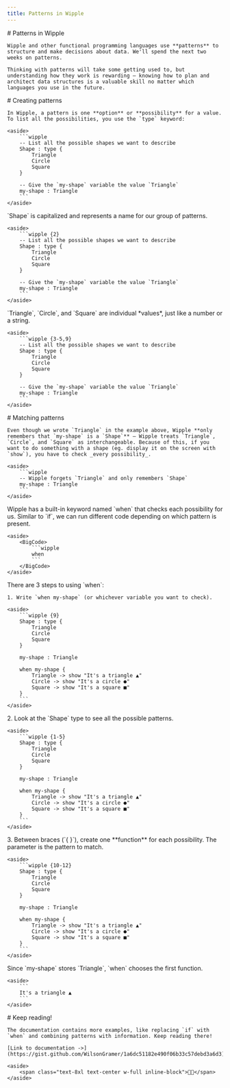 ```yaml
---
title: Patterns in Wipple
---
```



<section>
    # Patterns in Wipple

    Wipple and other functional programming languages use **patterns** to structure and make decisions about data. We'll spend the next two weeks on patterns.

    Thinking with patterns will take some getting used to, but understanding how they work is rewarding — knowing how to plan and architect data structures is a valuable skill no matter which languages you use in the future.
</section>

<section>
    # Creating patterns

    In Wipple, a pattern is one **option** or **possibility** for a value. To list all the possibilities, you use the `type` keyword:

    <aside>
        ```wipple
        -- List all the possible shapes we want to describe
        Shape : type {
            Triangle
            Circle
            Square
        }

        -- Give the `my-shape` variable the value `Triangle`
        my-shape : Triangle
        ```
    </aside>
</section>

<section>
    `Shape` is capitalized and represents a name for our group of patterns.

    <aside>
        ```wipple {2}
        -- List all the possible shapes we want to describe
        Shape : type {
            Triangle
            Circle
            Square
        }

        -- Give the `my-shape` variable the value `Triangle`
        my-shape : Triangle
        ```
    </aside>
</section>

<section>
    `Triangle`, `Circle`, and `Square` are individual *values*, just like a number or a string.

    <aside>
        ```wipple {3-5,9}
        -- List all the possible shapes we want to describe
        Shape : type {
            Triangle
            Circle
            Square
        }

        -- Give the `my-shape` variable the value `Triangle`
        my-shape : Triangle
        ```
    </aside>
</section>

<section>
    # Matching patterns

    Even though we wrote `Triangle` in the example above, Wipple **only remembers that `my-shape` is a `Shape`** — Wipple treats `Triangle`, `Circle`, and `Square` as interchangeable. Because of this, if you want to do something with a shape (eg. display it on the screen with `show`), you have to check _every possibility_.

    <aside>
        ```wipple
        -- Wipple forgets `Triangle` and only remembers `Shape`
        my-shape : Triangle
        ```
    </aside>
</section>

<section>
    Wipple has a built-in keyword named `when` that checks each possibility for us. Similar to `if`, we can run different code depending on which pattern is present.

    <aside>
        <BigCode>
            ```wipple
            when
            ```
        </BigCode>
    </aside>
</section>

<section>
    There are 3 steps to using `when`:

    1. Write `when my-shape` (or whichever variable you want to check).

    <aside>
        ```wipple {9}
        Shape : type {
            Triangle
            Circle
            Square
        }

        my-shape : Triangle

        when my-shape {
            Triangle -> show "It's a triangle ▲"
            Circle -> show "It's a circle ●"
            Square -> show "It's a square ■"
        }
        ```
    </aside>
</section>

<section>
    2. Look at the `Shape` type to see all the possible patterns.

    <aside>
        ```wipple {1-5}
        Shape : type {
            Triangle
            Circle
            Square
        }

        my-shape : Triangle

        when my-shape {
            Triangle -> show "It's a triangle ▲"
            Circle -> show "It's a circle ●"
            Square -> show "It's a square ■"
        }
        ```
    </aside>
</section>

<section>
    3. Between braces (`{ }`), create one **function** for each possibility. The parameter is the pattern to match.

    <aside>
        ```wipple {10-12}
        Shape : type {
            Triangle
            Circle
            Square
        }

        my-shape : Triangle

        when my-shape {
            Triangle -> show "It's a triangle ▲"
            Circle -> show "It's a circle ●"
            Square -> show "It's a square ■"
        }
        ```
    </aside>
</section>

<section>
    Since `my-shape` stores `Triangle`, `when` chooses the first function.

    <aside>
        ```
        It's a triangle ▲
        ```
    </aside>
</section>

<section>
    # Keep reading!

    The documentation contains more examples, like replacing `if` with `when` and combining patterns with information. Keep reading there!

    [Link to documentation ->](https://gist.github.com/WilsonGramer/1a6dc51182e490f06b33c57debd3a6d3)

    <aside>
        <span class="text-8xl text-center w-full inline-block">🧑‍💻</span>
    </aside>
</section>
